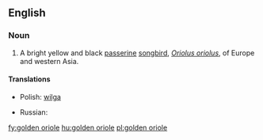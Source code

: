 ==English==

===Noun===
{{wikipedia|Golden Oriole}}
{{en-noun|sg=[[golden]] [[oriole]]}}

# A bright yellow and black [[passerine]] [[songbird]], ''[[Oriolus oriolus]]'', of Europe and western Asia.

====Translations====
{{trans-top|bird}}
* Polish: [[wilga]] {{f}}
{{trans-mid}}
* Russian: {{t|ru|иволга|f|sc=Cyrl|tr=ívolga}}
{{trans-bottom}}

[[fy:golden oriole]]
[[hu:golden oriole]]
[[pl:golden oriole]]